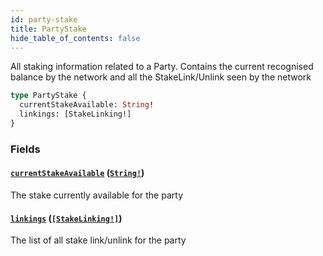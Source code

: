 ```yaml
---
id: party-stake
title: PartyStake
hide_table_of_contents: false
---
```



All staking information related to a Party.
Contains the current recognised balance by the network and
all the StakeLink/Unlink seen by the network

```graphql
type PartyStake {
  currentStakeAvailable: String!
  linkings: [StakeLinking!]
}
```


### Fields

#### [`currentStakeAvailable`](#) ([`String!`](/docs/testnet/graphql/scalars/string))

The stake currently available for the party


#### [`linkings`](#) ([`[StakeLinking!]`](/docs/testnet/graphql/objects/stake-linking))

The list of all stake link/unlink for the party




